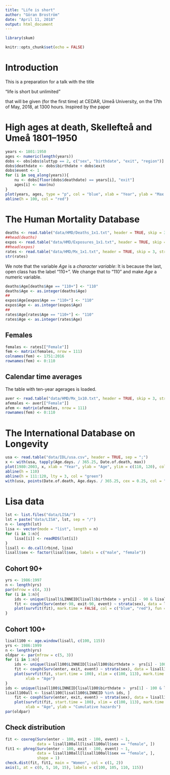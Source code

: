 ```yaml
---
title: "Life is short"
author: "Göran Broström"
date: "April 11, 2018"
output: html_document
---
```


```r
library(skum)
```

```r
knitr::opts_chunk$set(echo = FALSE)
```

# Introduction

This is a preparation for a talk with the title

"life is short but unlimited"

that will be given (for the first time) at CEDAR, Umeå University, on the 17th of May, 2018, at 1300 hours. Inspired by the paper


# High ages at death, Skellefteå and Umeå 1801--1950

```r
years <- 1801:1950
ages <- numeric(length(years))
dobs <- obs[obs$sluttyp == 2, c("sex", "birthdate", "exit", "region")]
dobs$deathdate <- dobs$birthdate + dobs$exit
dobs$event <- 1
for (i in seq_along(years)){
    nu <- dobs[floor(dobs$deathdate) == years[i], "exit"]
    ages[i] <- max(nu)
}
plot(years, ages, type = "p", col = "blue", xlab = "Year", ylab = "Max death age") 
abline(h = 100, col = "red")
```

# The Human Mortality Database

```r
deaths <- read.table("data/HMD/Deaths_1x1.txt", header = TRUE, skip = 3, stringsAsFactors = FALSE, na.strings = ".")
##head(deaths)
expos <- read.table("data/HMD/Exposures_1x1.txt", header = TRUE, skip = 3, stringsAsFactors = FALSE, na.strings = ".")
##head(expos)
rates <- read.table("data/HMD/Mx_1x1.txt", header = TRUE, skip = 3, stringsAsFactors = FALSE, na.strings = ".")
str(rates)
```

We note that the variable *Age* is a *character variable*: It is because the last, open class has the label "110+". We change that to "110" and make *Age* a numeric variable.

```r
deaths$Age[deaths$Age == "110+"] <- "110"
deaths$Age <- as.integer(deaths$Age)
##
expos$Age[expos$Age == "110+"] <- "110"
expos$Age <- as.integer(expos$Age)
##
rates$Age[rates$Age == "110+"] <- "110"
rates$Age <- as.integer(rates$Age)
```

## Females

```r
females <- rates[["Female"]]
fem <- matrix(females, nrow = 111)
colnames(fem) <- 1751:2016
rownames(fem) <- 0:110
```

## Calendar time averages 

The table with ten-year agerages is loaded.

```r
aver <- read.table("data/HMD/Mx_1x10.txt", header = TRUE, skip = 3, stringsAsFactors = FALSE, na.strings = ".")
afemales <- aver[["Female"]]
afem <- matrix(afemales, nrow = 111)
rownames(fem) <- 0:110
```

# The International Database on Longevity

```r
usa <- read.table("data/IDL/usa.csv", header = TRUE, sep = ";")
x <- with(usa, tapply(Age.days. / 365.25, Date.of.death, max))
plot(1980:2003, x, xlab = "Year", ylab = "Age", ylim = c(110, 120), col = "blue")
abline(h = 110)
abline(h = 111:120, lty = 3, col = "green")    
with(usa, points(Date.of.death, Age.days. / 365.25, cex = 0.25, col = "blue"))
```

# Lisa data

```r
lst <- list.files("data/LISA/")
lst = paste("data/LISA", lst, sep = "/")
n <- length(lst)
lisa <- vector(mode = "list", length = n)
for (i in 1:n){
    lisa[[i]] <- readRDS(lst[i])
}
lisall <- do.call(rbind, lisa)
lisall$sex <- factor(lisall$sex, labels = c("male", "female"))
```

## Cohort 90+

```r
yrs <- 1986:1997
n <- length(yrs)
par(mfrow = c(4, 3))
for (i in 1:n){
    ids <- unique(lisall$LINNEID[lisall$birthdate > yrs[i] - 90 & lisall$birthdate <= yrs[i] - 89])
    fit <- coxph(Surv(enter-90, exit-90, event) ~ strata(sex), data = lisall[lisall$LINNEID %in% ids, ])
    plot(survfit(fit), mark.time = FALSE, col = c("blue", "red"), fun = "cumhaz", main = yrs[i])
}
```

## Cohort 100+

```r
lisall100 <- age.window(lisall, c(100, 115))
yrs <- 1986:1999
n <- length(yrs)
oldpar <- par(mfrow = c(5, 3))
for (i in 1:n){
    ids <- unique(lisall100$LINNEID[lisall100$birthdate >  yrs[i] - 100 & lisall100$birthdate <= yrs[i] - 99])
    fit <- coxph(Surv(enter, exit, event) ~ strata(sex), data = lisall100[lisall100$LINNEID %in% ids, ])
    plot(survfit(fit, start.time = 100), xlim = c(100, 113), mark.time = FALSE, col = c("blue", "red"), fun = "cumhaz", main = yrs[i], ylim = c(0, 6.5),
         xlab = "Age")
}
ids <- unique(lisall100$LINNEID[lisall100$birthdate >  yrs[1] - 100 & lisall100$birthdate <= yrs[n] - 99])
lisall100all <- lisall100[lisall100$LINNEID %in% ids, ]
    fit <- coxph(Surv(enter, exit, event) ~ strata(sex), data = lisall100all)
    plot(survfit(fit, start.time = 100), xlim = c(100, 113), mark.time = FALSE, col = c("blue", "red"), fun = "cumhaz", main = "1986-1999", ylim = c(0, 6.5),
         xlab = "Age", ylab = "Cumulative hazards")
par(oldpar)
```

## Check distribution

```r
fit <- coxreg(Surv(enter - 100, exit - 100, event) ~ 1, 
              data = lisall100all[lisall100all$sex == "female", ])
fit1 <- phreg(Surv(enter - 100, exit - 100, event) ~ 1, 
              data = lisall100all[lisall100all$sex == "female", ],
              shape = 1)
check.dist(fit, fit1, main = "Women", col = c(1, 2))
axis(1, at = c(0, 5, 10, 15), labels = c(100, 105, 110, 115))
```

